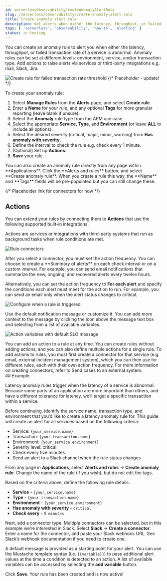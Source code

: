 ```yaml
---
id: serverlessObservabilityCreateAnomalyAlertRule
slug: /serverless/observability/create-anomaly-alert-rule
title: Create anomaly alert rule
description: Get alerts when either the latency, throughput, or failed transaction rate of a service is abnormal.
tags: [ 'serverless', 'observability', 'how-to', 'alerting' ]
status: in testing
---
```





<Testing />

You can create an anomaly rule to alert you when either the latency, throughput, or failed transaction rate of a service is abnormal. Anomaly rules can be set at different levels: environment, service, and/or transaction type. Add actions to raise alerts via services or third-party integrations e.g. mail, Slack, Jira.  

![Create rule for failed transaction rate threshold](../images/apm-alert.png)
{/* Placeholder - update! */}

To create your anomaly rule:

1. Select **Manage Rules** from the **Alerts** page, and select **Create rule**.
1. Enter a **Name** for your rule, and any optional **Tags** for more granular reporting (leave blank if unsure).
1. Select the **Anomaly** rule type from the APM use case.
1. Select the appropriate **Service**, **Type**, and **Environment** (or leave **ALL** to include all options).
1. Select the desired severity (critical, major, minor, warning) from **Has anomaly with severity**.
1. Define the interval to check the rule e.g. check every 1 minute.
1. (Optional) Set up **Actions**.
1. **Save** your rule.

<DocCallOut title="Tip">
You can also create an anomaly rule directly from any page within **Applications**. Click the **Alerts and rules** button, and select **Create anomaly rule**. When you create a rule this way, the **Name** and **Tags** fields will be pre-populated but you can still change these. 
</DocCallOut>

{/* Placeholder link for connectors for now  */}

<div id="action-types-slo"></div>

## Actions

You can extend your rules by connecting them to **Actions** that use the following supported built-in integrations.

<DocAccordion buttonContent="Action types">
Actions are services or integrations with third-party systems that run as background tasks when rule conditions are met.

![Rule connectors](../images/alert-action-types.png)   
</DocAccordion>

<DocAccordion buttonContent="Action frequency">
After you select a connector, you must set the action frequency. You can choose to create a **Summary of alerts** on each check interval or on a custom interval. For example, you can send email notifications that summarize the new, ongoing, and recovered alerts every twelve hours.

Alternatively, you can set the action frequency to **For each alert** and specify the conditions each alert must meet for the action to run. For example, you can send an email only when the alert status changes to critical.

![Configure when a rule is triggered](../images/slo-action-frequency.png)
</DocAccordion>

<DocAccordion buttonContent="Action variables">
Use the default notification message or customize it.
You can add more context to the message by clicking the icon above the message text box
and selecting from a list of available variables.

![Action variables with default SLO message](../images/slo-action-variables.png)
</DocAccordion>

<DocCallOut title="Note">
You can add an action to a rule at any time. You can create rules without adding actions, and you can also define multiple actions for a single rule. To add actions to rules, you must first create a connector for that service (e.g. email, external incident management system), which you can then use for different rules, each with their own action frequency. For more information on creating connectors, refer to <DocLink id="serverlessObservabilitySendCasesToAnExternalSystem">Send cases to an external system</DocLink>.
</DocCallOut>

<div id="create-anomaly-alert-example"></div>
## Example

Latency anomaly rules trigger when the latency of a service is abnormal. Because some parts of an application are more important than others, and have a different tolerance for latency, we’ll target a specific transaction within a service.

Before continuing, identify the service name, transaction type, and environment that you’d like to create a latency anomaly rule for. This guide will create an alert for all services based on the following criteria:

* Service: `{your_service.name}`
* Transaction: `{your_transaction.name}`
* Environment: `{your_service.environment}`
* Severity level: critical
* Check every five minutes
* Send an alert to a Slack channel when the rule status changes

From any page in **Applications**, select **Alerts and rules** -> **Create anomaly rule**. Change the name of the rule (if you wish), but do not edit the tags.

Based on the criteria above, define the following rule details:

* **Service** - `{your_service.name}`
* **Type** - `{your_transaction.name}`
* **Environment** - `{your_service.environment}`
* **Has anomaly with severity** - `critical`
* **Check every** - `5 minutes`

Next, add a connector type. Multiple connectors can be selected, but in this example we’re interested in Slack. Select **Slack** -> **Create a connector**. Enter a name for the connector, and paste your Slack webhook URL. See Slack’s webhook documentation if you need to create one.

A default message is provided as a starting point for your alert. You can use the Mustache template syntax (i.e. `{{variable}}`) to pass additional alert values at the time a condition is detected to an action. A list of available variables can be accessed by selecting the **add variable** button.

Click **Save**. Your rule has been created and is now active!

<Feedback slug="/serverless/observability/create-anomaly-alert-rule" filepath="docs/alerting/create-anomaly-alert-rule.mdx" />

